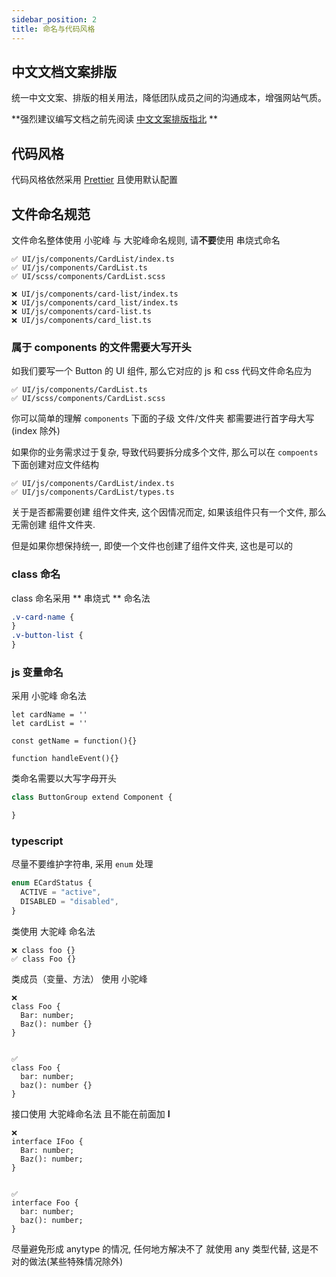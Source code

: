 ```yaml
---
sidebar_position: 2
title: 命名与代码风格
---
```


## 中文文档文案排版

统一中文文案、排版的相关用法，降低团队成员之间的沟通成本，增强网站气质。

**强烈建议编写文档之前先阅读 [中文文案排版指北](https://github.com/mzlogin/chinese-copywriting-guidelines) **

## 代码风格

代码风格依然采用 [Prettier](https://prettier.io/) 且使用默认配置

## 文件命名规范

文件命名整体使用 小驼峰 与 大驼峰命名规则, 请**不要**使用 串烧式命名

```text
✅ UI/js/components/CardList/index.ts
✅ UI/js/components/CardList.ts
✅ UI/scss/components/CardList.scss

❌ UI/js/components/card-list/index.ts
❌ UI/js/components/card_list/index.ts
❌ UI/js/components/card-list.ts
❌ UI/js/components/card_list.ts
```

### 属于 components 的文件需要大写开头

如我们要写一个 Button 的 UI 组件, 那么它对应的 js 和 css 代码文件命名应为

```text
✅ UI/js/components/CardList.ts
✅ UI/scss/components/CardList.scss
```

你可以简单的理解 `components` 下面的子级 文件/文件夹 都需要进行首字母大写 (index 除外)

如果你的业务需求过于复杂, 导致代码要拆分成多个文件, 那么可以在 `compoents` 下面创建对应文件结构

```text
✅ UI/js/components/CardList/index.ts
✅ UI/js/components/CardList/types.ts
```

关于是否都需要创建 组件文件夹, 这个因情况而定, 如果该组件只有一个文件, 那么无需创建 组件文件夹.

但是如果你想保持统一, 即使一个文件也创建了组件文件夹, 这也是可以的

### class 命名

class 命名采用 ** 串烧式 ** 命名法

```scss
.v-card-name {
}
.v-button-list {
}
```

### js 变量命名

采用 小驼峰 命名法

```
let cardName = ''
let cardList = ''

const getName = function(){}

function handleEvent(){}
```

类命名需要以大写字母开头

```typescript
class ButtonGroup extend Component {

}
```

### typescript

尽量不要维护字符串, 采用 `enum` 处理

```typescript
enum ECardStatus {
  ACTIVE = "active",
  DISABLED = "disabled",
}
```

类使用 大驼峰 命名法

```
❌ class foo {}
✅ class Foo {}
```

类成员（变量、方法） 使用 小驼峰

```
❌
class Foo {
  Bar: number;
  Baz(): number {}
}


✅
class Foo {
  bar: number;
  baz(): number {}
}
```

接口使用 大驼峰命名法 且不能在前面加 **I**

```
❌
interface IFoo {
  Bar: number;
  Baz(): number;
}


✅
interface Foo {
  bar: number;
  baz(): number;
}
```

尽量避免形成 anytype 的情况, 任何地方解决不了 就使用 any 类型代替, 这是不对的做法(某些特殊情况除外)
